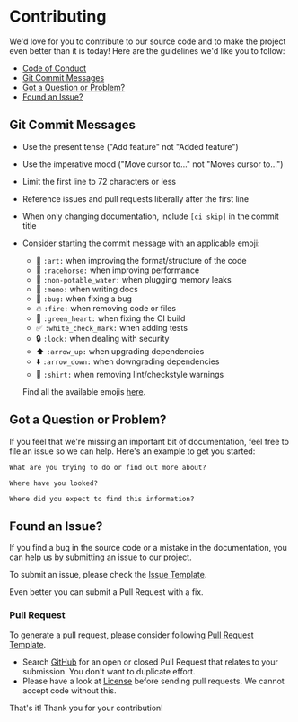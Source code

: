 # Contributing
We'd love for you to contribute to our source code and to make the project even better than it is today!
Here are the guidelines we'd like you to follow:

 - [Code of Conduct](code_of_conduct.md)
 - [Git Commit Messages](#commit)
 - [Got a Question or Problem?](#question)
 - [Found an Issue?](#issue)

## <a name="commit"></a> Git Commit Messages

* Use the present tense ("Add feature" not "Added feature")
* Use the imperative mood ("Move cursor to..." not "Moves cursor to...")
* Limit the first line to 72 characters or less
* Reference issues and pull requests liberally after the first line
* When only changing documentation, include `[ci skip]` in the commit title
* Consider starting the commit message with an applicable emoji:
    * :art: `:art:` when improving the format/structure of the code
    * :racehorse: `:racehorse:` when improving performance
    * :non-potable_water: `:non-potable_water:` when plugging memory leaks
    * :memo: `:memo:` when writing docs
    * :bug: `:bug:` when fixing a bug
    * :fire: `:fire:` when removing code or files
    * :green_heart: `:green_heart:` when fixing the CI build
    * :white_check_mark: `:white_check_mark:` when adding tests
    * :lock: `:lock:` when dealing with security
    * :arrow_up: `:arrow_up:` when upgrading dependencies
    * :arrow_down: `:arrow_down:` when downgrading dependencies
    * :shirt: `:shirt:` when removing lint/checkstyle warnings
    
    Find all the available emojis [here](https://gitmoji.carloscuesta.me/). 

## <a name="question"></a> Got a Question or Problem?

If you feel that we're missing an important bit of documentation, feel free to
file an issue so we can help. Here's an example to get you started:

```
What are you trying to do or find out more about?

Where have you looked?

Where did you expect to find this information?
```

## <a name="issue"></a> Found an Issue?
If you find a bug in the source code or a mistake in the documentation, you can help us by
submitting an issue to our project.

To submit an issue, please check the [Issue Template](https://github.com/BirjuVachhani/spider/blob/main/ISSUE_TEMPLATE.md).

Even better you can submit a Pull Request with a fix.

### Pull Request
To generate a pull request, please consider following [Pull Request Template](https://github.com/BirjuVachhani/spider/blob/main/PULL_REQUEST_TEMPLATE.md).

* Search [GitHub](https://github.com/BirjuVachhani/spider/pulls) for an open or closed Pull Request
  that relates to your submission. You don't want to duplicate effort.
* Please have a look at [License](https://github.com/BirjuVachhani/spider/blob/main/LICENSE) before sending pull
  requests. We cannot accept code without this.

That's it! Thank you for your contribution!
